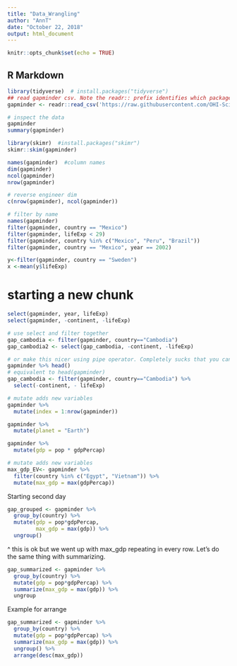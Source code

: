 ```yaml
---
title: "Data_Wrangling"
author: "AnnT"
date: "October 22, 2018"
output: html_document
---
```


```r
knitr::opts_chunk$set(echo = TRUE)
```

## R Markdown

```r
library(tidyverse)  # install.packages("tidyverse")
## read gapminder csv. Note the readr:: prefix identifies which package it's in
gapminder <- readr::read_csv('https://raw.githubusercontent.com/OHI-Science/data-science-training/master/data/gapminder.csv')

# inspect the data
gapminder
summary(gapminder)
```
```r
library(skimr)  #install.packages("skimr")
skimr::skim(gapminder)
```

```r
names(gapminder)  #column names
dim(gapminder)
ncol(gapminder)
nrow(gapminder)

# reverse engineer dim
c(nrow(gapminder), ncol(gapminder))
```
```r
# filter by name
names(gapminder)
filter(gapminder, country == "Mexico")
filter(gapminder, lifeExp < 29)
filter(gapminder, country %in% c("Mexico", "Peru", "Brazil"))
filter(gapminder, country == "Mexico", year == 2002)
```
```r
y<-filter(gapminder, country == "Sweden")
x <-mean(y$lifeExp)
```

# starting a new chunk

```r
select(gapminder, year, lifeExp)
select(gapminder, -continent, -lifeExp)

# use select and filter together
gap_cambodia <- filter(gapminder, country=="Cambodia")
gap_cambodia2 <- select(gap_cambodia, -continent, -lifeExp)

# or make this nicer using pipe operator. Completely sucks that you can't use |
gapminder %>% head()
# equivalent to head(gapminder)
gap_cambodia <- filter(gapminder, country=="Cambodia") %>% 
  select(-continent, - lifeExp)
```
```r
# mutate adds new variables
gapminder %>% 
  mutate(index = 1:nrow(gapminder))

gapminder %>% 
  mutate(planet = "Earth")

gapminder %>% 
  mutate(gdp = pop * gdpPercap)
```

```r
# mutate adds new variables
max_gdp_EV<- gapminder %>% 
  filter(country %in% c("Egypt", "Vietnam")) %>% 
  mutate(max_gdp = max(gdpPercap))
```


Starting second day

```r
gap_grouped <- gapminder %>% 
  group_by(country) %>% 
  mutate(gdp = pop*gdpPercap,
         max_gdp = max(gdp)) %>% 
  ungroup()
```

^ this is ok but we went up with max_gdp repeating in every row. Let's do the same thing with summarizing.

```r
gap_summarized <- gapminder %>% 
  group_by(country) %>% 
  mutate(gdp = pop*gdpPercap) %>% 
  summarize(max_gdp = max(gdp)) %>% 
  ungroup
```

Example for arrange

```r
gap_summarized <- gapminder %>% 
  group_by(country) %>% 
  mutate(gdp = pop*gdpPercap) %>% 
  summarize(max_gdp = max(gdp)) %>% 
  ungroup() %>% 
  arrange(desc(max_gdp))
```

